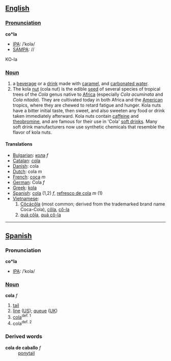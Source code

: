 ==[[English]]==

===[[Pronunciation]]===
'''co*la'''
*[[IPA]]: /ˈkolə/
*[[SAMPA]]: //
KO-la

===[[Noun]]===
#a [[beverage]] or a [[drink#Noun|drink]] made with [[caramel]], and [[carbonated water]].
#The kola [[nut]] (cola nut) is the edible [[seed]] of several species of tropical trees of the ''Cola'' genus native to [[Africa]] (especially ''Cola acuminata'' and ''Cola nitada''). They are cultivated today in both Africa and the [[America|American]] tropics, where they are chewed to retard fatigue and hunger.  Kola nuts have a bitter initial taste, then sweet, and also sweeten any food or drink taken immediately afterward. Kola nuts contain [[caffeine]] and [[theobromine]], and are famous for their use in 'Cola' [[soft drink]]s. Many soft drink manufacturers now use synthetic chemicals that resemble the flavor of kola nuts.
====Translations====
*[[Bulgarian]]: [[кола]] ''f''
*[[Catalan]]: [[cola]]
*[[Danish]]: cola
*[[Dutch]]: cola ''m''
*[[French]]: [[coca]] ''m''
*[[German]]: Cola ''f''
*[[Greek]]: [[kola]]
*[[Spanish]]: [[cola#Spanish|cola]] (1,2) ''f'', [[refresco de cola]] ''m'' (1)
*[[Vietnamese]]:
*#[[Côcácôla]] (most common; derived from the trademarked brand name Coca-Cola), [[côla#Vietnamese|côla]], [[cô-la]]
*#[[quả côla]], [[quả cô-la]]

----

==[[Spanish]]==

===Pronunciation===
'''co*la'''
*[[IPA]]: /ˈkola/

===[[Noun]]===
'''cola''' ''f''
#[[tail]]
#[[line#Noun|line]] ([[w:American English|US]]); [[queue]] ([[w:British English|UK]])
#[[cola#English|cola]]<sup>def. 1</sup>
#cola<sup>def. 2</sup>

===Derived words===
;'''cola de caballo''' ''f''
:[[ponytail]]
